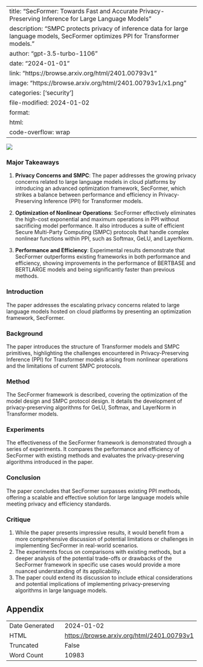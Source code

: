 
---
title: "SecFormer: Towards Fast and Accurate Privacy-Preserving Inference for Large Language Models"
description: "SMPC protects privacy of inference data for large language models, SecFormer optimizes PPI for Transformer models."
author: "gpt-3.5-turbo-1106"
date: "2024-01-01"
link: "https://browse.arxiv.org/html/2401.00793v1"
image: "https://browse.arxiv.org/html/2401.00793v1/x1.png"
categories: ['security']
file-modified: 2024-01-02
format:
  html:
    code-overflow: wrap
---

![](https://browse.arxiv.org/html/2401.00793v1/x1.png)

### Major Takeaways

1. **Privacy Concerns and SMPC**: The paper addresses the growing privacy concerns related to large language models in cloud platforms by introducing an advanced optimization framework, SecFormer, which strikes a balance between performance and efficiency in Privacy-Preserving Inference (PPI) for Transformer models.

2. **Optimization of Nonlinear Operations**: SecFormer effectively eliminates the high-cost exponential and maximum operations in PPI without sacrificing model performance. It also introduces a suite of efficient Secure Multi-Party Computing (SMPC) protocols that handle complex nonlinear functions within PPI, such as Softmax, GeLU, and LayerNorm.

3. **Performance and Efficiency**: Experimental results demonstrate that SecFormer outperforms existing frameworks in both performance and efficiency, showing improvements in the performance of BERTBASE and BERTLARGE models and being significantly faster than previous methods.

### Introduction
The paper addresses the escalating privacy concerns related to large language models hosted on cloud platforms by presenting an optimization framework, SecFormer.

### Background
The paper introduces the structure of Transformer models and SMPC primitives, highlighting the challenges encountered in Privacy-Preserving Inference (PPI) for Transformer models arising from nonlinear operations and the limitations of current SMPC protocols.

### Method
The SecFormer framework is described, covering the optimization of the model design and SMPC protocol design. It details the development of privacy-preserving algorithms for GeLU, Softmax, and LayerNorm in Transformer models.

### Experiments
The effectiveness of the SecFormer framework is demonstrated through a series of experiments. It compares the performance and efficiency of SecFormer with existing methods and evaluates the privacy-preserving algorithms introduced in the paper.

### Conclusion
The paper concludes that SecFormer surpasses existing PPI methods, offering a scalable and effective solution for large language models while meeting privacy and efficiency standards.

### Critique
1. While the paper presents impressive results, it would benefit from a more comprehensive discussion of potential limitations or challenges in implementing SecFormer in real-world scenarios.
2. The experiments focus on comparisons with existing methods, but a deeper analysis of the potential trade-offs or drawbacks of the SecFormer framework in specific use cases would provide a more nuanced understanding of its applicability.
3. The paper could extend its discussion to include ethical considerations and potential implications of implementing privacy-preserving algorithms in large language models.

## Appendix

|          |          |
|----------|----------|
| Date Generated     | 2024-01-02       |
| HTML     | [https://browse.arxiv.org/html/2401.00793v1](https://browse.arxiv.org/html/2401.00793v1)       |
| Truncated       | False       |
| Word Count       | 10983       |